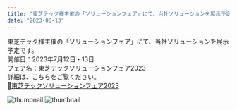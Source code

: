 ```yaml
---
title: "東芝テック様主催の「ソリューションフェア」にて、当社ソリューションを展示予定です。"
date: "2023-06-13"
---
```

東芝テック様主催の「ソリューションフェア」にて、当社ソリューションを展示予定です。<br />
開催日：2023年7月12日・13日<br />
フェア名：東芝テックソリューションフェア2023<br />
詳細は、こちらをご覧ください。<br />
🔗[東芝テックソリューションフェア2023](https://www.toshibatec.co.jp/event/info/571281010230712/)

![thumbnail](../images/News/Toshiba/solution-fair.png)
![thumbnail](../images/News/Toshiba/solution-fair_2.png)